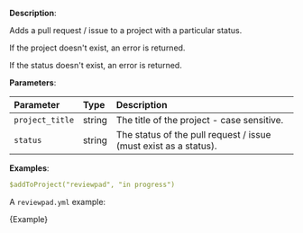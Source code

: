 
**Description**:

Adds a pull request / issue to a project with a particular status.

If the project doesn't exist, an error is returned.

If the status doesn't exist, an error is returned.

**Parameters**:

| Parameter       | Type    | Description                                                      |
| :-------------- | :------ | :--------------------------------------------------------------- |
| `project_title` | string  | The title of the project  - case sensitive.                      |
| `status`        | string  | The status of the pull request / issue (must exist as a status). |

**Examples**:

```yml
$addToProject("reviewpad", "in progress")
```

A `reviewpad.yml` example:

<CodeBlock language="yml">{Example}</CodeBlock>
